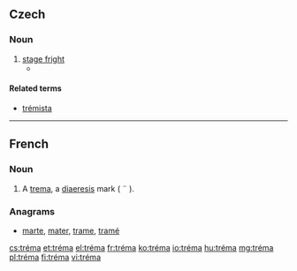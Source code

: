 ==Czech==

===Noun===
{{cs-noun|g=f}}

# [[stage fright]]
#* {{quote-book|passage=Předstoupiti před velké množství lidí vyvolává u každého začátečníka stísněnost. Říkáme tomu neučeně »'''tréma'''«.|title=[[:cs:S:O podivínech a lidech nápadných/II|O podivínech a lidech nápadných]]|author=Antonín Heveroch|year=1901}}

====Related terms====
* [[trémista]] {{g|m}}

----

==French==

===Noun===
{{fr-noun|m}}

# A [[trema]], a [[diaeresis]] mark ( ¨ ).

===Anagrams===
* [[marte#French|marte]], [[mater#French|mater]], [[trame#French|trame]], [[tramé#French|tramé]]

[[cs:tréma]]
[[et:tréma]]
[[el:tréma]]
[[fr:tréma]]
[[ko:tréma]]
[[io:tréma]]
[[hu:tréma]]
[[mg:tréma]]
[[pl:tréma]]
[[fi:tréma]]
[[vi:tréma]]